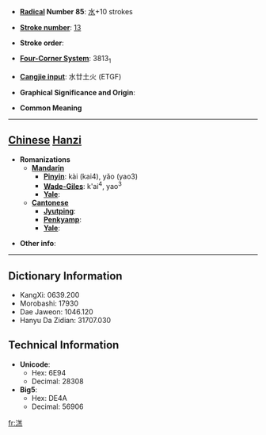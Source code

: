 * '''[[Wiktionary:Chinese radical index| Radical]] Number 85''': [[Wiktionary:Chinese radical index 水|水]]+10 strokes

* '''[[Wiktionary:Chinese total strokes index|Stroke number]]''': [[Wiktionary:Chinese total strokes index 13|13]]

* '''Stroke order''': 

* '''[[Wiktionary:Chinese four corner index|Four-Corner System]]''': 3813<sub>1</sub>

* '''[[Wiktionary:Chinese Cangjie index|Cangjie input]]''': 水廿土火 (ETGF)

* '''Graphical Significance and Origin''': 

* '''Common Meaning'''

----

== [[Chinese]] [[Hanzi]] ==

* '''Romanizations'''
** '''[[Mandarin]]'''
*** '''[[Pinyin]]''': kài (kai4), yǎo (yao3)
*** '''[[Wade-Giles]]''': k'ai<sup>4</sup>, yao<sup>3</sup>
*** '''[[Yale]]''': 
** '''[[Cantonese]]'''
*** '''[[Jyutping]]''':
*** '''[[Penkyamp]]''': 
*** '''[[Yale]]''': 

* '''Other info''': 

----

== Dictionary Information ==

* KangXi: 0639.200
* Morobashi: 17930
* Dae Jaweon: 1046.120
* Hanyu Da Zidian: 31707.030

== Technical Information ==

* '''Unicode''':
** Hex: 6E94
** Decimal: 28308
* '''Big5''':
** Hex: DE4A
** Decimal: 56906

[[fr:溔]]